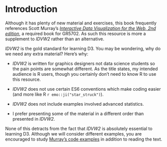 # Introduction

Although it has plenty of new material and exercises, this book frequently references Scott Murray’s [*Interactive Data Visualization for the Web, 2nd edition*](https://www.amazon.com/Interactive-Data-Visualization-Web-Introduction/dp/1491921285/), a required book for GR5702. As such this resource is more a supplement to *IDVW2* rather than an alternative.

*IDVW2* is the gold standard for learning D3. You may be wondering, why do we need any extra material? Here's why:

- *IDVW2* is written for graphics designers not data science students so the pain points are somewhat different. As the title states, my intended audience is R users, though you certainly don't need to know R to use this resource.

- *IDVW2* does not use certain ES6 conventions which make coding easier (and more like R `r emo::ji("star_struck")`).

- *IDVW2* does not include examples involved advanced statistics.

- I prefer presenting some of the material in a different order than presented in *IDVW2*. 

None of this detracts from the fact that *IDVW2* is absolutely essential to learning D3. Although we will consider different examples, you are encouraged to study [Murray's code examples ](https://github.com/alignedleft/d3-book/releases){target="_blank"} in addition to reading the text.

